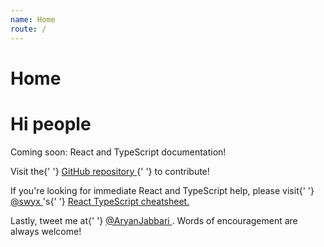 ```yaml
---
name: Home
route: /
---
```



# Home

# Hi people

Coming soon: React and TypeScript documentation!

<MailingListForm />
<p>
  Visit the{' '}
  <a
    href="https://github.com/AryanJ-NYC/reactandtypescript.dev"
    target="_blank"
    rel="noopener noreferrer"
  >
    GitHub repository
  </a>{' '}
  to contribute!
</p>
<p>
  If you're looking for immediate React and TypeScript help, please visit{' '}
  <a
    href="https://twitter.com/swyx"
    target="_blank"
    rel="noopener noreferrer"
  >
    @swyx
  </a>
  's{' '}
  <a
    href="https://github.com/sw-yx/react-typescript-cheatsheet"
    target="_blank"
    rel="noopener noreferrer"
  >
    React TypeScript cheatsheet.
  </a>
</p>
<p>
  Lastly, tweet me at{' '}
  <a
    href="https://twitter.com/AryanJabbari"
    target="_blank"
    rel="noopener noreferrer"
  >
    @AryanJabbari
  </a>
  . Words of encouragement are always welcome!
</p>

<SEO title="Home" />
